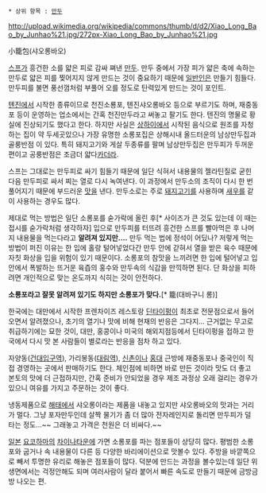  * 상위 항목 : [[만두]]

http://upload.wikimedia.org/wikipedia/commons/thumb/d/d2/Xiao_Long_Bao_by_Junhao%21.jpg/272px-Xiao_Long_Bao_by_Junhao%21.jpg

小籠包(샤오롱바오)

[[스프]]가 흥건한 소를 얇은 피로 감싸 쪄낸 [[만두]]. 만두 중에서 가장 피가 얇은 축에 속하는 만두로 얇은 피를 찢어지지 않게 만드는 것이 중요하기 때문에 [[일반인]]은 만들기 힘들다. 만두피를 불면 풍선껌처럼 부풀어 오를 정도로 탄력있게 만드는 것이 포인트.

[[톈진]]에서 시작한 종류이므로 천진소룡포, 톈진샤오롱바오 등으로 부르기도 하며, 재중동포 등이 운영하는 업소에서는 간혹 천진만두라고 써놓고 팔기도 한다. 텐진의 명물로 황실에 진상되기도 했다고 한다. 
하지만 사실은 [[상하이]]에서 시작된 음식으로 원조를 자청하는 집이 약 두세곳있으나 가장 유명한 소롱포집은 상해시내 올드터운의 남상만두집과 골룽반점 이 있다. 특히 돼지고기와 게살 두종류를 팔며 남상만두집은 만두피가 두꺼운편이고 공룽반점은 조금더 얇다[[카더라]].

스프는 그대로는 만두피로 싸기 힘들기 때문에 일단 식혀서 내용물의 젤라틴질로 굳힌 다음 만두피로 싸서 찌는 열로 다시 녹여낸다. 이 과정에서 만두소의 조직이 다시 한 번 풀어지기 때문에 부드러운 [[맛]]을 낸다. 만두소로는 주로 [[돼지고기]]를 사용하며 [[새우]]를 같이 사용하는 경우도 많다.

제대로 먹는 방법은 일단 소롱포를 숟가락에 올린 후[* 사이즈가 큰 것도 있는데 이 때는 접시를 숟가락처럼 생각하자] 입으로 만두피를 터뜨려 흥건한 스프를 빨아먹은 후 나머지 내용물을 먹는다라고 '''알려져 있지만....''' 만두 먹는 법에 정석이 어딨나? 저렇게 먹는 방법이 퍼진 이유는 한 입에 홀랑 털어넣었다간 만두 안에 갇혀서 열을 받은 육수 때문에 자칫 화상을 입을 위험이 있기 때문이다. 소롱포의 참맛을 느끼려면 한 입에 털어넣고 입 안에서 폭발하는 뜨거운 육즙의 홍수와 만두속의 식감을 만끽하면 된다. 단 화상을 피하려면 개인적으로 맞는 온도까지 식히는 것이 안전하다.

'''소룡포라고 잘못 알려져 있기도 하지만 소롱포가 맞다.'''[* 籠(대바구니 롱)]

한국에는 대만에서 시작한 프렌차이즈 레스토랑 [[딘타이펑]]이 최초로 전문점으로서 들어오면서 알려졌으나, 초기의 열기나 맛에 비해 현재의 반응은 그다지... 근거없는 무고로 취급하기에는 묘한 것이, 대만, 홍콩이나 미국의 해외지점등에서 딘타이펑을 접하고 한국에서 다시 맛 본 사람들이 별로라는 반응을 점차 하고 있다. 

자양동([[건대입구역]]), 가리봉동([[대림역]]), [[신촌]]이나 [[홍대]] 근방에 재중동포나 중국인이 직접 경영하는 곳에서 판매하기도 한다. 체인점에 비하면 바로 만든 것이라 맛도 더 좋고 본토의 맛에 더 근접하지만, 간혹 준비가 안되었을 경우 제조 과정상 오래 걸리는 경우가 있으니 여유를 가지고 주문하는 것이 좋다.

냉동제품으로 [[해태]]에서 샤오롱이라는 제품을 내놓고 있지만 샤오롱바오의 맛과는 거리가 멀다. 그냥 포자만두인데 살짝 물기가 좀 더 많아 전자레인지로 돌리면 만두피가 덜 타는 정도...~~ 그래놓고 가격은 천원은 더 비싸다.~~

[[일본]] [[요코하마]]의 [[차이나타운]]에 가면 소롱포를 파는 점포들이 상당히 많다. 평범한 소롱포와 굽거나 속 내용물이 다른 등 다양한 바리에이션으로 맛볼수 있다. 주방을 바깥쪽으로 빼서 투명한 유리로 해놓은 점포들이 많다. 덕분에 만드는 과정을 볼수있는데 일단 위생면에서는 걱정안해도 되며 여러사람이 달라 붙어서 빠른 속도로 만들기 때문에 금방금방 나오는 편.
